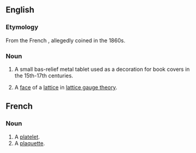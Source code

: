 ==English==


===Etymology===

From the French {{term|lang=fr|plaquette||small plaque}}, allegedly coined in the 1860s.

===Noun===
{{en-noun}}

#A small bas-relief metal tablet used as a decoration for book covers in the 15th-17th centuries.
# {{physics}} A [[face]]  of a [[lattice]] in [[w:lattice gauge theory|lattice gauge theory]].

==French==

===Noun===
{{fr-noun|f}}

# A [[platelet]].
# A [[#English|plaquette]].